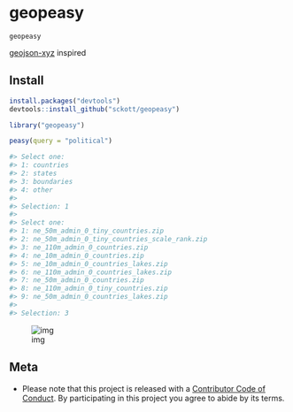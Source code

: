 geopeasy
========

`geopeasy`

[geojson-xyz](https://github.com/geojson-xyz/geojson-xyz) inspired

## Install

```r
install.packages("devtools")
devtools::install_github("sckott/geopeasy")
```

```r
library("geopeasy")
```

```r
peasy(query = "political")

#> Select one:
#> 1: countries
#> 2: states
#> 3: boundaries
#> 4: other
#>
#> Selection: 1
#>
#> Select one:
#> 1: ne_50m_admin_0_tiny_countries.zip
#> 2: ne_50m_admin_0_tiny_countries_scale_rank.zip
#> 3: ne_110m_admin_0_countries.zip
#> 4: ne_10m_admin_0_countries.zip
#> 5: ne_10m_admin_0_countries_lakes.zip
#> 6: ne_110m_admin_0_countries_lakes.zip
#> 7: ne_50m_admin_0_countries.zip
#> 8: ne_110m_admin_0_tiny_countries.zip
#> 9: ne_50m_admin_0_countries_lakes.zip
#>
#> Selection: 3
```

![img](inst/img/img.png)

## Meta

* Please note that this project is released with a [Contributor Code of Conduct](CONDUCT.md). By participating in this project you agree to abide by its terms.
